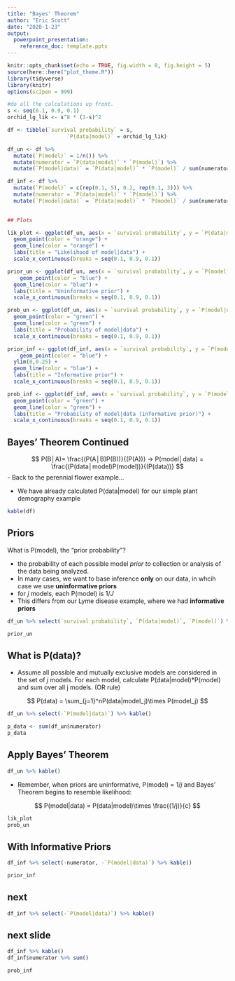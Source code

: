 ```yaml
---
title: "Bayes' Theorem"
author: "Eric Scott"
date: "2020-1-23"
output:
  powerpoint_presentation:
    reference_doc: template.pptx
---
```


```r
knitr::opts_chunk$set(echo = TRUE, fig.width = 8, fig.height = 5)
source(here::here("plot_theme.R"))
library(tidyverse)
library(knitr)
options(scipen = 999)
```

```r
#do all the calculations up front.
s <- seq(0.1, 0.9, 0.1)
orchid_lg_lik <- s^8 * (1-s)^2

df <- tibble(`survival probability` = s,
                   `P(data|model)` = orchid_lg_lik)

df_un <- df %>% 
  mutate(`P(model)` = 1/n()) %>% 
  mutate(numerator = `P(data|model)` * `P(model)`) %>% 
  mutate(`P(model|data)` = `P(data|model)` * `P(model)` / sum(numerator))

df_inf <- df %>% 
  mutate(`P(model)` = c(rep(0.1, 5), 0.2, rep(0.1, 3))) %>% 
  mutate(numerator = `P(data|model)` * `P(model)`) %>% 
  mutate(`P(model|data)` = `P(data|model)` * `P(model)` / sum(numerator))

  
## Plots

lik_plot <- ggplot(df_un, aes(x = `survival probability`, y = `P(data|model)`)) +
  geom_point(color = "orange") +
  geom_line(color = "orange") +
  labs(title = "Likelihood of model|data") + 
  scale_x_continuous(breaks = seq(0.1, 0.9, 0.1))

prior_un <- ggplot(df_un, aes(x = `survival probability`, y = `P(model)`)) +
    geom_point(color = "blue") +
  geom_line(color = "blue") +
  labs(title = "Uninformative prior") +
  scale_x_continuous(breaks = seq(0.1, 0.9, 0.1))

prob_un <- ggplot(df_un, aes(x = `survival probability`, y = `P(model|data)`)) +
  geom_point(color = "green") +
  geom_line(color = "green") +
  labs(title = "Probability of model|data") +
  scale_x_continuous(breaks = seq(0.1, 0.9, 0.1))

prior_inf <- ggplot(df_inf, aes(x = `survival probability`, y = `P(model)`)) +
    geom_point(color = "blue") +
  ylim(0,0.25) +
  geom_line(color = "blue") +
  labs(title = "Informative prior") +
  scale_x_continuous(breaks = seq(0.1, 0.9, 0.1))

prob_inf <- ggplot(df_inf, aes(x = `survival probability`, y = `P(model|data)`)) +
  geom_point(color = "green") +
  geom_line(color = "green") +
  labs(title = "Probability of model|data (informative prior)") +
  scale_x_continuous(breaks = seq(0.1, 0.9, 0.1))
```

## Bayes' Theorem Continued

$$
P(B│A)=  \frac{(P(A│B)P(B))}{(P(A))} → P(model│data) = \frac{(P(data│model)P(model))}{(P(data))}
$$
- Back to the perennial flower example...

- We have already calculated P(data|model) for our simple plant demography example

```r
kable(df)
```

## Priors

What is P(model), the "prior probability"?

- the probability of each possible model *prior to* collection or analysis of the data being analyzed.  
- In many cases, we want to base inference **only** on our data, in whcih case we use **uninformative priors**
- for *j* models, each P(model) is 1/*J*
- This differs from our Lyme disease example, where we had **informative priors**

```r
df_un %>% select(`survival probability`, `P(data|model)`, `P(model)`) %>% kable()
```
```r
prior_un
```


## What is P(data)?

- Assume all possible and mutually exclusive models are considered in the set of *j* models.  For each model, calculate P(data|model)*P(model) and sum over all j models. (OR rule)

$$
P(data) = \sum_{j=1}^nP(data|model_j)\times P(model_j)
$$
```r
df_un %>% select(-`P(model|data)`) %>% kable()
```

```r
p_data <- sum(df_un$numerator)
p_data
```

## Apply Bayes' Theorem

```r
df_un %>% kable()
```


- Remember, when priors are uninformative, P(model)  = 1/*j* and Bayes' Theorem begins to resemble likelihood:

$$
P(model|data) = P(data|model)\times \frac{(1/j)}{c}
$$
```r
lik_plot
prob_un
```

## With Informative Priors

```r
df_inf %>% select(-numerator, -`P(model|data)`) %>% kable()
```

```r
prior_inf
```

## next

```r
df_inf %>% select(-`P(model|data)`) %>% kable()
```

## next slide
```r
df_inf %>% kable()
df_inf$numerator %>% sum()
```

```r
prob_inf
```


